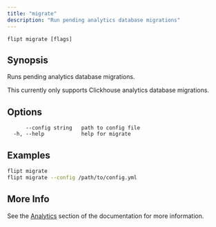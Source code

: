 ```yaml
---
title: "migrate"
description: "Run pending analytics database migrations"
---
```


```
flipt migrate [flags]
```

## Synopsis

Runs pending analytics database migrations.

<Note>
  This currently only supports Clickhouse analytics database migrations.
</Note>

## Options

```
      --config string   path to config file
  -h, --help            help for migrate
```

## Examples

```bash
flipt migrate
flipt migrate --config /path/to/config.yml
```

## More Info

See the [Analytics](/v2/configuration/analytics) section of the documentation for more information.
